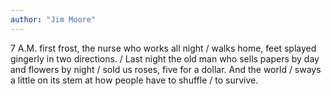 ```yaml
---
author: "Jim Moore"
---
```


7 A.M. first frost, the nurse who works all night / walks home, feet splayed gingerly in two directions. / Last night the old man who sells papers by day and flowers by night / sold us roses, five for a dollar. And the world / sways a little on its stem at how people have to shuffle / to survive.
